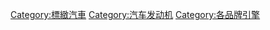 {{Commons cat|Peugeot engines}}

[[Category:標緻汽車|Category:標緻汽車]]
[[Category:汽车发动机|Category:汽车发动机]]
[[Category:各品牌引擎|Category:各品牌引擎]]